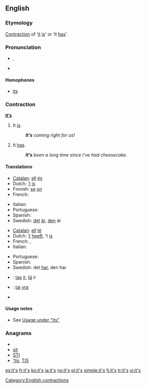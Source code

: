 ==English==

===Etymology===
[[Contraction]] of ‘[[it]] [[is]]’ or ‘it [[has]]’.

===Pronunciation===
* {{IPA|/ɪts/}}, {{SAMPA|/Its/}}
* {{audio|en-us-it's.ogg|Audio (US)}}
*: {{rhymes|ɪts}}

====Homophones====
* [[its]]

===Contraction===
'''[[it]][[’s]]'''

# It [[is]].
#: '''''It’s''' coming right for us!''
# It [[has]].
#: '''''It’s''' been a long time since I’ve had cheesecake.''

====Translations====
{{trans-top|it is}}
* [[Catalan]]: [[ell]] [[és]]
* Dutch: [[’t]] [[is]]
* Finnish: [[se]] [[on]]
* French: {{t-|fr|c'est}}
{{trans-mid}}
* Italian: {{t+|it|è}}
* Portuguese: {{t+|pt|é}}
* Spanish: {{t-|es|es}}
* Swedish: [[det]] [[är]], [[den]] är
{{trans-bottom}}

{{trans-top|it has}}
* [[Catalan]]: [[ell]] [[té]]
* Dutch: [[’t]] [[heeft]], ’t [[is]]
* French: {{t|fr|il a}}, {{t|fr|elle a}}
* Italian: {{t+|it|ha}}
{{trans-mid}}
* Portuguese: {{t|pt|tem}}
* Spanish: {{t+|es|ha}}
* Swedish: det [[har]], den har
{{trans-bottom}}

{{checktrans-top}}
* {{ttbc|Latvian}}: [[tas]] [[ir]], [[tā]] ir
* {{ttbc|Lithuanian}}: [[tai]] [[yra]]
{{trans-mid}}
* {{ttbc|Swedish}}
{{trans-bottom}}

====Usage notes====
* See [[its#Usage notes|Usage under "its"]]

===Anagrams===
* {{alphagram|[[IST#English|IST]]}} 
* [[sit#English|sit]]
* [[STI#English|STI]]
* [['tis#English|'tis]], [[TIS#English|TIS]]

[[Category:English contractions]]

[[es:it's]]
[[fr:it's]]
[[ko:it's]]
[[ja:it's]]
[[no:it's]]
[[pl:it's]]
[[simple:it's]]
[[fi:it's]]
[[tr:it's]]
[[vi:it's]]